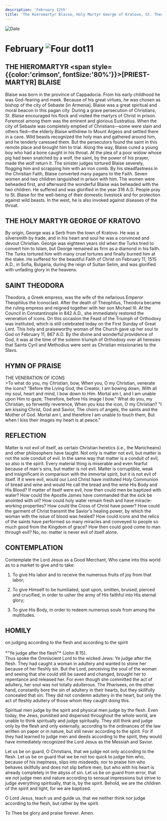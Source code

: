 ```yaml
---
description: 'February 12th'
title: 'The Hieromartyr Blaise, Holy Martyr George of Kratovo, St. Theodora'
---
```


<CustomPaginator />
<RunningHead />

<Image src="/title-imprint.png" height={68} width={50} alt="Date" className="title-imprint"/>

# <div id="date">February <Image className="four-dot" src="/four-dot.png" height={15} width={15} alt="Four dot" />11</div>

## THE HIEROMARTYR <span style={{color:'crimson', fontSize:'80%'}}>[PRIEST-MARTYR]</span> BLAISE

Blaise was born in the province of Cappadocia. From his early childhood he was God-fearing and meek. Because of his great virtues, he was chosen as bishop of the city of Sebaste [in Armenia]. Blaise was a great spiritual and moral beacon in this pagan city. During a grave persecution of Christians, St. Blaise encouraged his flock and visited the martyrs of Christ in prison. Foremost among them was the eminent and glorious Eustratius. When the city of Sebaste was completely emptied of Christians—some were slain and others fled—the elderly Blaise withdrew to Mount Argeos and settled there in a cave. Wild beasts recognized the holy man and gathered around him, and he tenderly caressed them. But the persecutors found the saint in this remote place and brought him to trial. Along the way, Blaise cured a young boy who had a bone caught in his throat. At the plea of a poor widow whose pig had been snatched by a wolf, the saint, by the power of his prayer, made the wolf return it. The sinister judges tortured Blaise severely, flogging him and scrapping him with an iron comb. By his steadfastness in the Christian Faith, Blaise converted many pagans to the Faith. Seven women and two children languished in prison with him. The women were beheaded first, and afterward the wonderful Blaise was beheaded with the two children. He suffered and was glorified in the year 316 A.D. People pray to St. Blaise for the well-being of their domestic livestock and for protection against wild beasts. In the west, he is also invoked against diseases of the throat.

## THE HOLY MARTYR GEORGE OF KRATOVO

By origin, George was a Serb from the town of Kratovo. He was a silversmith by trade, and in his heart and soul he was a convinced and devout Christian. George was eighteen years old when the Turks tried to convert him to Islam, but George remained as firm as a diamond in his faith. The Turks tortured him with many cruel tortures and finally burned him at the stake. He suffered for the beautiful Faith of Christ on February 11, 1515 A.D., in Sofia, Bulgaria, during the reign of Sultan Selim, and was glorified with unfading glory in the heavens.

## SAINT THEODORA

Theodora, a Greek empress, was the wife of the nefarious Emperor Theophilus the Iconoclast. After the death of Theophilus, Theodora became the ruling empress and reigned together with her son Michael III. At the Council in Constantinople in 842 A.D., she immediately restored the veneration of icons. On this occasion the Feast of the Triumph of Orthodoxy was instituted, which is still celebrated today on the First Sunday of Great Lent. This holy and praiseworthy woman of the Church gave up her soul to God on February 11, 867 A.D. By the divine and wonderful providence of God, it was at the time of the solemn triumph of Orthodoxy over all heresies that Saints Cyril and Methodius were sent as Christian missionaries to the Slavs.


## HYMN OF PRAISE
<div style={{textAlign:'center', color:'crimson', fontWeight:'bold'}}>
THE VENERATION OF ICONS
</div>
>To what do you, my Christian, bow,
When you, O my Christian, venerate the icons?
"Before the Living God, the Creator, I am bowing down,
With all my soul, heart and mind, I bow down to Him.
Mortal am I, and I am unable upon Him to gaze;
Therefore, before His image I bow."
What do you, my Christian, so fervently reverence,
When you kiss the icon, O my Christian?
"I am kissing Christ, God and Savior,
The choirs of angels, the saints and the Mother of God.
Mortal am I, and therefore I am unable to touch them,
But when I kiss their images my heart is at peace."


## REFLECTION

Matter is not evil of itself, as certain Christian heretics (i.e., the Manicheans) and other philosophers have taught. Not only is matter not evil, but matter is not the sole conduit of evil. In the same way that matter is a conduit of evil, so also is the spirit. Every material thing is miserable and even fearful because of man's sins, but matter is not evil. Matter is corruptible, weak and insignificant in comparison with the immortal spirit, but it is not evil of itself. If it were evil, would our Lord Christ have instituted Holy Communion of bread and wine and would He call the bread and the wine His Body and His Blood? If matter of itself were evil, how then could men be baptized with water? How could the Apostle James have commanded that the sick be anointed with oil? How could holy water remain fresh and have miracle-working properties? How could the Cross of Christ have power? How could the garment of Christ transmit the Savior's healing power, by which the woman with the issue of blood was healed? How could icons and the relics of the saints have performed so many miracles and conveyed to people so much good from the Kingdom of grace? How then could good come to man through evil? No, no: matter is never evil of itself alone.

 

## CONTEMPLATION

Contemplate the Lord Jesus as a Good Merchant, Who came into this world as to a market to give and to take:

1. To give His labor and to receive the numerous fruits of joy from that labor;

2. To give Himself to be humiliated, spat upon, smitten, bruised, pierced and crucified, in order to usher the army of His faithful into His eternal glory;

3. To give His Body, in order to redeem numerous souls from among the multitudes.


## HOMILY
<div style={{textAlign:'center', color:'crimson', fontWeight:'bold'}}>
on judging according to the flesh and according to the spirit
</div><br /><div style={{textAlign:'right'}}>
*"Ye judge after the flesh"* (John 8:15).
</div>
Thus spoke the Omniscient Lord to the wicked Jews: Ye judge after the flesh. They had caught a woman in adultery and wanted to stone her because of her fleshly sin. But the Lord, perceiving the soul of the woman and seeing that she could still be saved and changed, brought her to repentance and released her. For even though she committed the act of adultery, her soul was not totally adulterous. The Pharisees, on the other hand, constantly bore the sin of adultery in their hearts, but they skillfully concealed that sin. They did not condemn adultery in the heart, but only the act of fleshly adultery of those whom they caught doing this.

Spiritual men judge by the spirit and physical men judge by the flesh. Even today, the Jews, punished and dispersed throughout the whole world, are unable to think spiritually and judge spiritually. They still think and judge only by the flesh and only externally, according to the ordinances of the law written on paper or in nature, but still never according to the spirit. For if they had learned to judge men and deeds according to the spirit, they would have immediately recognized the Lord Jesus as the Messiah and Savior.

Let us be on guard, O Christians, that we judge not only according to the flesh. Let us be on guard that we be not too quick to judge him who, because of his ineptness, slips into misdeeds; nor to praise him who behaves skillfully and does not slip before men, but who with his heart is already completely in the abyss of sin. Let us be on guard from error, that we not judge men and nature according to sensual impressions but strive to judge everything spiritually, that is, by the spirit. Behold, we are the children of the spirit and light, for we are baptized.

O Lord Jesus, teach us and guide us, that we neither think nor judge according to the flesh, but rather by the spirit.

To Thee be glory and praise forever. Amen.